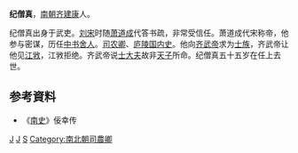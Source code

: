 '''纪僧真'''，[[南朝齐|南朝齐]][[建康|建康]]人。

纪僧真出身于武吏。[[刘宋|刘宋]]时随[[萧道成|萧道成]]代答书疏，非常受信任。萧道成代宋称帝，他参与密谋，历任[[中书舍人|中书舍人]]。[[司农卿|司农卿]]、[[庐陵郡|庐陵国]][[内史|内史]]。他向[[齐武帝|齐武帝]]求为[[士族|士族]]，齐武帝让他见[[江敩|江敩]]，江敩拒绝。齐武帝说[[士大夫|士大夫]]故非[[天子|天子]]所命。纪僧真五十五岁在任上去世。

== 参考資料 ==
*《[[南史|南史]]》佞幸传
[[Category:南京人|J]]
[[Category:南齐官员|J]]
[[Category:纪姓|S]]
[[Category:南北朝司農卿|Category:南北朝司農卿]]